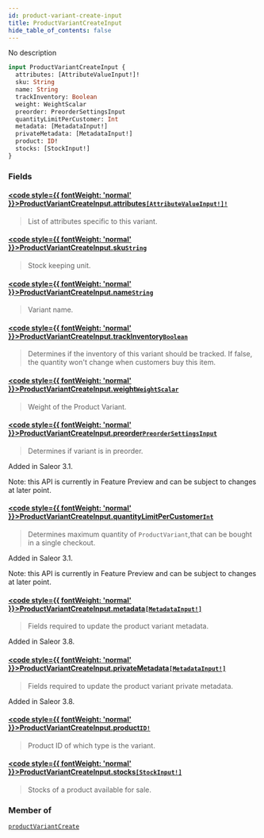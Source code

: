 ```yaml
---
id: product-variant-create-input
title: ProductVariantCreateInput
hide_table_of_contents: false
---
```








No description

```graphql
input ProductVariantCreateInput {
  attributes: [AttributeValueInput!]!
  sku: String
  name: String
  trackInventory: Boolean
  weight: WeightScalar
  preorder: PreorderSettingsInput
  quantityLimitPerCustomer: Int
  metadata: [MetadataInput!]
  privateMetadata: [MetadataInput!]
  product: ID!
  stocks: [StockInput!]
}
```


### Fields

#### [<code style={{ fontWeight: 'normal' }}>ProductVariantCreateInput.<b>attributes</b></code>](#)<Bullet />[`[AttributeValueInput!]!`](../../../developer/api-reference/inputs/attribute-value-input) <Badge class="secondary" text="non-null"/> <Badge class="secondary" text="input"/>
> List of attributes specific to this variant.
> 

#### [<code style={{ fontWeight: 'normal' }}>ProductVariantCreateInput.<b>sku</b></code>](#)<Bullet />[`String`](../../../developer/api-reference/scalars/string) <Badge class="secondary" text="scalar"/>
> Stock keeping unit.
> 

#### [<code style={{ fontWeight: 'normal' }}>ProductVariantCreateInput.<b>name</b></code>](#)<Bullet />[`String`](../../../developer/api-reference/scalars/string) <Badge class="secondary" text="scalar"/>
> Variant name.
> 

#### [<code style={{ fontWeight: 'normal' }}>ProductVariantCreateInput.<b>trackInventory</b></code>](#)<Bullet />[`Boolean`](../../../developer/api-reference/scalars/boolean) <Badge class="secondary" text="scalar"/>
> Determines if the inventory of this variant should be tracked. If false, the quantity won't change when customers buy this item.
> 

#### [<code style={{ fontWeight: 'normal' }}>ProductVariantCreateInput.<b>weight</b></code>](#)<Bullet />[`WeightScalar`](../../../developer/api-reference/scalars/weight-scalar) <Badge class="secondary" text="scalar"/>
> Weight of the Product Variant.
> 

#### [<code style={{ fontWeight: 'normal' }}>ProductVariantCreateInput.<b>preorder</b></code>](#)<Bullet />[`PreorderSettingsInput`](../../../developer/api-reference/inputs/preorder-settings-input) <Badge class="secondary" text="input"/>
> Determines if variant is in preorder.

Added in Saleor 3.1.

Note: this API is currently in Feature Preview and can be subject to changes at later point.
> 

#### [<code style={{ fontWeight: 'normal' }}>ProductVariantCreateInput.<b>quantityLimitPerCustomer</b></code>](#)<Bullet />[`Int`](../../../developer/api-reference/scalars/int) <Badge class="secondary" text="scalar"/>
> Determines maximum quantity of `ProductVariant`,that can be bought in a single checkout.

Added in Saleor 3.1.

Note: this API is currently in Feature Preview and can be subject to changes at later point.
> 

#### [<code style={{ fontWeight: 'normal' }}>ProductVariantCreateInput.<b>metadata</b></code>](#)<Bullet />[`[MetadataInput!]`](../../../developer/api-reference/inputs/metadata-input) <Badge class="secondary" text="list"/> <Badge class="secondary" text="input"/>
> Fields required to update the product variant metadata.

Added in Saleor 3.8.
> 

#### [<code style={{ fontWeight: 'normal' }}>ProductVariantCreateInput.<b>privateMetadata</b></code>](#)<Bullet />[`[MetadataInput!]`](../../../developer/api-reference/inputs/metadata-input) <Badge class="secondary" text="list"/> <Badge class="secondary" text="input"/>
> Fields required to update the product variant private metadata.

Added in Saleor 3.8.
> 

#### [<code style={{ fontWeight: 'normal' }}>ProductVariantCreateInput.<b>product</b></code>](#)<Bullet />[`ID!`](../../../developer/api-reference/scalars/id) <Badge class="secondary" text="non-null"/> <Badge class="secondary" text="scalar"/>
> Product ID of which type is the variant.
> 

#### [<code style={{ fontWeight: 'normal' }}>ProductVariantCreateInput.<b>stocks</b></code>](#)<Bullet />[`[StockInput!]`](../../../developer/api-reference/inputs/stock-input) <Badge class="secondary" text="list"/> <Badge class="secondary" text="input"/>
> Stocks of a product available for sale.
> 



### Member of

[`productVariantCreate`](../../../developer/api-reference/mutations/product-variant-create)  <Badge class="secondary" text="mutation"/>



